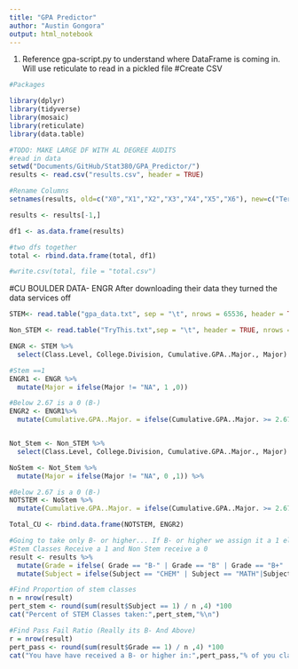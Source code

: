 ```yaml
---
title: "GPA Predictor"
author: "Austin Gongora"
output: html_notebook
---
```


1. Reference gpa-script.py to understand where DataFrame is coming in. Will use reticulate to read in a pickled file
#Create CSV
```r
#Packages

library(dplyr)
library(tidyverse)
library(mosaic)
library(reticulate)
library(data.table)

#TODO: MAKE LARGE DF WITH AL DEGREE AUDITS 
#read in data
setwd("Documents/GitHub/Stat380/GPA_Predictor/")
results <- read.csv("results.csv", header = TRUE)

#Rename Columns 
setnames(results, old=c("X0","X1","X2","X3","X4","X5","X6"), new=c("Term","Subject", "Catalog Nbr","Course Title","Grade"," Units","Type"))

results <- results[-1,]

df1 <- as.data.frame(results)

#two dfs together 
total <- rbind.data.frame(total, df1)

#write.csv(total, file = "total.csv")
```

#CU BOULDER DATA- ENGR
After downloading their data they turned the data services off 
```r
STEM<- read.table("gpa_data.txt", sep = "\t", nrows = 65536, header = TRUE)

Non_STEM <- read.table("TryThis.txt",sep = "\t", header = TRUE, nrows = 101634)

ENGR <- STEM %>%
  select(Class.Level, College.Division, Cumulative.GPA..Major., Major)

#Stem ==1 
ENGR1 <- ENGR %>%
  mutate(Major = ifelse(Major != "NA", 1 ,0))

#Below 2.67 is a 0 (B-)
ENGR2 <- ENGR1%>%
  mutate(Cumulative.GPA..Major. = ifelse(Cumulative.GPA..Major. >= 2.67, 1,0))


Not_Stem <- Non_STEM %>%
  select(Class.Level, College.Division, Cumulative.GPA..Major., Major)

NoStem <- Not_Stem %>%
  mutate(Major = ifelse(Major != "NA", 0 ,1)) %>%

#Below 2.67 is a 0 (B-)
NOTSTEM <- NoStem %>%
  mutate(Cumulative.GPA..Major. = ifelse(Cumulative.GPA..Major. >= 2.67, 1,0))

Total_CU <- rbind.data.frame(NOTSTEM, ENGR2)

```




```r
#Going to take only B- or higher... If B- or higher we assign it a 1 else its a 0
#Stem Classes Receive a 1 and Non Stem receive a 0
result <- results %>%
  mutate(Grade = ifelse( Grade == "B-" | Grade == "B" | Grade == "B+" | Grade == "A-" | Grade == "A", 1,0)) %>%
  mutate(Subject = ifelse(Subject == "CHEM" | Subject == "MATH"|Subject == "STAT" | Subject == "MICRB" | Subject == "BIOL" | Subject == "ASTRO" | Subject == "CMPSC" | Subject == "DS", 1,0))

#Find Proportion of stem classes 
n = nrow(result)
pert_stem <- round(sum(result$Subject == 1) / n ,4) *100 
cat("Percent of STEM Classes taken:",pert_stem,"%\n")

#Find Pass Fail Ratio (Really its B- And Above)
r = nrow(result)
pert_pass <- round(sum(result$Grade == 1) / n ,4) *100 
cat("You have have received a B- or higher in:",pert_pass,"% of you classes\n")


```





